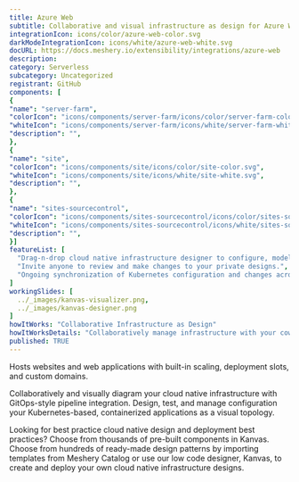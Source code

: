 ```yaml
---
title: Azure Web
subtitle: Collaborative and visual infrastructure as design for Azure Web
integrationIcon: icons/color/azure-web-color.svg
darkModeIntegrationIcon: icons/white/azure-web-white.svg
docURL: https://docs.meshery.io/extensibility/integrations/azure-web
description: 
category: Serverless
subcategory: Uncategorized
registrant: GitHub
components: [
{
"name": "server-farm",
"colorIcon": "icons/components/server-farm/icons/color/server-farm-color.svg",
"whiteIcon": "icons/components/server-farm/icons/white/server-farm-white.svg",
"description": "",
},
{
"name": "site",
"colorIcon": "icons/components/site/icons/color/site-color.svg",
"whiteIcon": "icons/components/site/icons/white/site-white.svg",
"description": "",
},
{
"name": "sites-sourcecontrol",
"colorIcon": "icons/components/sites-sourcecontrol/icons/color/sites-sourcecontrol-color.svg",
"whiteIcon": "icons/components/sites-sourcecontrol/icons/white/sites-sourcecontrol-white.svg",
"description": "",
}]
featureList: [
  "Drag-n-drop cloud native infrastructure designer to configure, model, and deploy your workloads.",
  "Invite anyone to review and make changes to your private designs.",
  "Ongoing synchronization of Kubernetes configuration and changes across any number of clusters."
]
workingSlides: [
  ../_images/kanvas-visualizer.png,
  ../_images/kanvas-designer.png
]
howItWorks: "Collaborative Infrastructure as Design"
howItWorksDetails: "Collaboratively manage infrastructure with your coworkers synchronously sharing the same designs."
published: TRUE
---
```

<p>
Hosts websites and web applications with built-in scaling, deployment slots, and custom domains.
</p>
<p>
    Collaboratively and visually diagram your cloud native infrastructure with GitOps-style pipeline integration. Design, test, and manage configuration your Kubernetes-based, containerized applications as a visual topology.
</p>
<p>
    Looking for best practice cloud native design and deployment best practices? Choose from thousands of pre-built components in Kanvas. Choose from hundreds of ready-made design patterns by importing templates from Meshery Catalog or use our low code designer, Kanvas, to create and deploy your own cloud native infrastructure designs.
</p>
